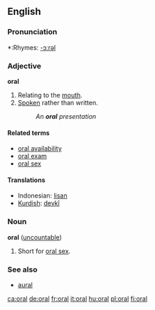 ==English==

===Pronunciation===
*:Rhymes: [[Rhymes:English:-ɔːrəl|-ɔːrəl]]

===Adjective===
'''oral'''

# Relating to the [[mouth]].
# [[spoken|Spoken]] rather than written.
#:''An '''oral''' presentation''

====Related terms====
*[[oral availability]]
*[[oral exam]]
*[[oral sex]]

====Translations====
*Indonesian: [[lisan]]
*[[Kurdish]]: [[devkî]]

===Noun===
'''oral''' ([[uncountable]])

# Short for [[oral sex]].

===See also===
*[[aural]]

[[ca:oral]]
[[de:oral]]
[[fr:oral]]
[[it:oral]]
[[hu:oral]]
[[pl:oral]]
[[fi:oral]]